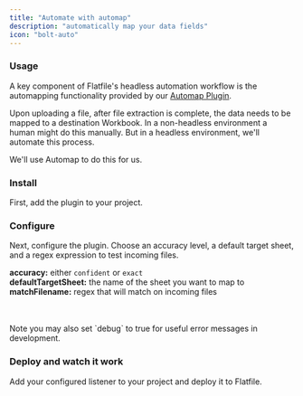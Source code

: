 ```yaml
---
title: "Automate with automap"
description: "automatically map your data fields"
icon: "bolt-auto"
---
```


<Snippet file="shared/dxpbanner.mdx" />

### Usage

A key component of Flatfile's headless automation workflow is the automapping functionality provided by our [Automap Plugin](https://flatfile.com/plugins/plugin-automap/).

Upon uploading a file, after file extraction is complete, the data needs to be mapped to a destination Workbook. In a non-headless environment a human might do this manually. But in a headless environment, we'll automate this process.

We'll use Automap to do this for us.

### Install

First, add the plugin to your project.

<Snippet file="guides/automap/block1.mdx" />

### Configure

Next, configure the plugin. Choose an accuracy level, a default target sheet, and a regex expression to test incoming files.

**accuracy:** either `confident` or `exact` \
**defaultTargetSheet:** the name of the sheet you want to map to \
**matchFilename:** regex that will match on incoming files

<Snippet file="guides/automap/block2.mdx" />
<br></br>
<Note>
  Note you may also set `debug` to true for useful error messages in
  development.
</Note>

### Deploy and watch it work

Add your configured listener to your project and deploy it to Flatfile.

<Snippet file="guides/automap/block3.mdx" />
